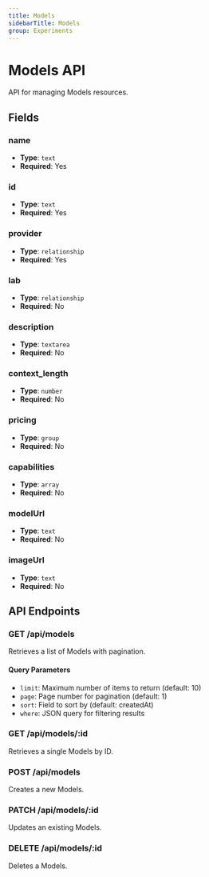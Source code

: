 ```yaml
---
title: Models
sidebarTitle: Models
group: Experiments
---
```


# Models API

API for managing Models resources.

## Fields

### name

- **Type**: `text`
- **Required**: Yes




### id

- **Type**: `text`
- **Required**: Yes




### provider

- **Type**: `relationship`
- **Required**: Yes




### lab

- **Type**: `relationship`
- **Required**: No




### description

- **Type**: `textarea`
- **Required**: No




### context_length

- **Type**: `number`
- **Required**: No




### pricing

- **Type**: `group`
- **Required**: No




### capabilities

- **Type**: `array`
- **Required**: No




### modelUrl

- **Type**: `text`
- **Required**: No




### imageUrl

- **Type**: `text`
- **Required**: No





## API Endpoints

### GET /api/models
Retrieves a list of Models with pagination.

#### Query Parameters
- `limit`: Maximum number of items to return (default: 10)
- `page`: Page number for pagination (default: 1)
- `sort`: Field to sort by (default: createdAt)
- `where`: JSON query for filtering results

### GET /api/models/:id
Retrieves a single Models by ID.

### POST /api/models
Creates a new Models.

### PATCH /api/models/:id
Updates an existing Models.

### DELETE /api/models/:id
Deletes a Models.

